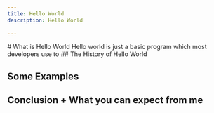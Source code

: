 ```yaml
---
title: Hello World
description: Hello World
        
---
```


<article class="prose">
# What is Hello World
Hello world is just a basic program which most developers use to 
## The History of Hello World

# Some Examples

# Conclusion + What you can expect from me

</article>

